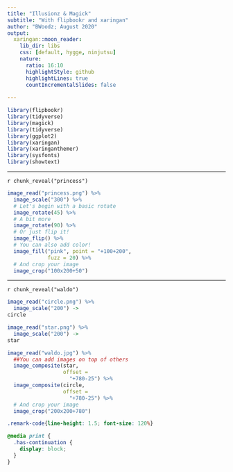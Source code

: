 ```yaml
---
title: "Illusionz & Magick"
subtitle: "With flipbookr and xaringan"
author: "BWoodz; August 2020"
output:
  xaringan::moon_reader:
    lib_dir: libs
    css: [default, hygge, ninjutsu]
    nature:
      ratio: 16:10
      highlightStyle: github
      highlightLines: true
      countIncrementalSlides: false
      
---
```



```r

library(flipbookr)
library(tidyverse)
library(magick)
library(tidyverse)
library(ggplot2)
library(xaringan)
library(xaringanthemer)
library(sysfonts)
library(showtext)

```

---


`r chunk_reveal("princess")`

```r
image_read("princess.png") %>% 
  image_scale("300") %>% 
  # Let's begin with a basic rotate
  image_rotate(45) %>% 
  # A bit more
  image_rotate(90) %>% 
  # Or just flip it!
  image_flip() %>% 
  # You can also add color!
  image_fill("pink", point = "+100+200", 
             fuzz = 20) %>% 
  # And crop your image 
  image_crop("100x200+50")
```


---

`r chunk_reveal("waldo")`

```r
image_read("circle.png") %>% 
  image_scale("200") ->
circle

image_read("star.png") %>% 
  image_scale("200") ->
star

image_read("waldo.jpg") %>% 
  ##You can add images on top of others
  image_composite(star, 
                  offset = 
                    "+780-25") %>% 
  image_composite(circle, 
                  offset = 
                    "+780-25") %>% 
  # And crop your image 
  image_crop("200x200+780")
```



```css
.remark-code{line-height: 1.5; font-size: 120%}

@media print {
  .has-continuation {
    display: block;
  }
}
```
